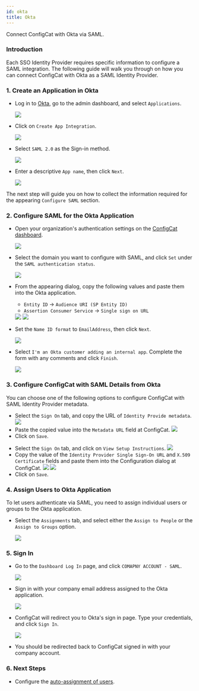 ```yaml
---
id: okta
title: Okta
---
```



Connect ConfigCat with Okta via SAML.

### Introduction
Each SSO Identity Provider requires specific information to configure a SAML integration. The following guide will walk you through on how you can connect ConfigCat with Okta as a SAML Identity Provider.

### 1. Create an Application in Okta

- Log in to <a href="https://login.okta.com/" target="_blank">Okta</a>, go to the admin dashboard, and select `Applications`.

  <img class="saml-tutorial-img" src="/static/assets/saml/okta/applications.png" />

- Click on `Create App Integration`.

  <img class="saml-tutorial-img" src="/static/assets/saml/okta/create_app.png" />

- Select `SAML 2.0` as the Sign-in method.

  <img class="saml-tutorial-img" src="/static/assets/saml/okta/select_saml.png" />

- Enter a descriptive `App name`, then click `Next`.

  <img class="saml-tutorial-img" src="/static/assets/saml/okta/app_name.png" />

The next step will guide you on how to collect the information required for the appearing `Configure SAML` section.

### 2. Configure SAML for the Okta Application
- Open your organization's authentication settings on the <a href="https://app.configcat.com/organization/authentication" target="_blank">ConfigCat dashboard</a>.

  <img class="saml-tutorial-img" src="/static/assets/saml/dashboard/authentication.png" />

- Select the domain you want to configure with SAML, and click `Set` under the `SAML authentication status`.

  <img class="saml-tutorial-img" src="/static/assets/saml/dashboard/domains.png" />

- From the appearing dialog, copy the following values and paste them into the Okta application.
    - `Entity ID` -> `Audience URI (SP Entity ID)`
    - `Assertion Consumer Service` -> `Single sign on URL`

  <img class="saml-tutorial-img" src="/static/assets/saml/dashboard/saml_config.png" />

  <img class="saml-tutorial-img" src="/static/assets/saml/okta/saml_url_eid.png" />

- Set the `Name ID format` to `EmailAddress`, then click `Next`.

  <img class="saml-tutorial-img" src="/static/assets/saml/okta/saml_nameid.png" />

- Select `I'm an Okta customer adding an internal app`. Complete the form with any comments and click `Finish`.

  <img class="saml-tutorial-img" src="/static/assets/saml/okta/feedback.png" />

### 3. Configure ConfigCat with SAML Details from Okta

You can choose one of the following options to configure ConfigCat with SAML Identity Provider metadata.

<Tabs>
  <TabItem value="metadataUrl" label="Metadata URL" default>
    <ul>
      <li>
        Select the <code>Sign On</code> tab, and copy the URL of <code>Identity Provide metadata</code>.
        <img class="saml-tutorial-img" src="/static/assets/saml/okta/metadata_url.png" />
      </li>
      <li>
        Paste the copied value into the <code>Metadata URL</code> field at ConfigCat.
        <img class="saml-tutorial-img" src="/static/assets/saml/okta/cc_metadata.png" />
      </li>
      <li>
        Click on <code>Save</code>.
      </li>
    </ul>
  </TabItem>
  <TabItem value="manual" label="Manual Configuration">
    <ul>
      <li>
        Select the <code>Sign On</code> tab, and click on <code>View Setup Instructions</code>.
        <img class="saml-tutorial-img" src="/static/assets/saml/okta/setup.png" />
      </li>
      <li>
        Copy the value of the <code>Identity Provider Single Sign-On URL</code> and <code>X.509 Certificate</code> fields and paste them into the Configuration dialog at ConfigCat.
        <img class="saml-tutorial-img" src="/static/assets/saml/okta/manual.png" />
        <img class="saml-tutorial-img" src="/static/assets/saml/okta/manual_cc.png" />
      </li>
      <li>
        Click on <code>Save</code>.
      </li>
    </ul>
  </TabItem>
</Tabs>

### 4. Assign Users to Okta Application
To let users authenticate via SAML, you need to assign individual users or groups to the Okta application.

- Select the `Assignments` tab, and select either the `Assign to People` or the `Assign to Groups` option.

  <img class="saml-tutorial-img" src="/static/assets/saml/okta/assign.png" />

### 5. Sign In
- Go to the `Dashboard Log In` page, and click `COMAPNY ACCOUNT - SAML`.
  
  <img class="saml-tutorial-img" src="/static/assets/saml/dashboard/saml_login.png" />

- Sign in with your company email address assigned to the Okta application.

  <img class="saml-tutorial-img" src="/static/assets/saml/dashboard/company_email.png" />

- ConfigCat will redirect you to Okta's sign in page. Type your credentials, and click `Sign In`.

  <img class="saml-tutorial-img" src="/static/assets/saml/okta/okta_sign_in.png" />

- You should be redirected back to ConfigCat signed in with your company account.

### 6. Next Steps

- Configure the [auto-assignment of users](../../auto-assign-users).
